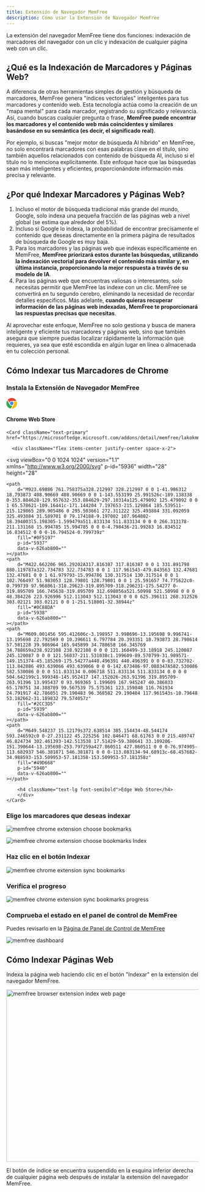 ```yaml
---
title: Extensión de Navegador MemFree
description: Cómo usar la Extensión de Navegador MemFree
---
```


La extensión del navegador MemFree tiene dos funciones: indexación de marcadores del navegador con un clic y indexación de cualquier página web con un clic.

## ¿Qué es la Indexación de Marcadores y Páginas Web?

A diferencia de otras herramientas simples de gestión y búsqueda de marcadores, MemFree genera "índices vectoriales" inteligentes para tus marcadores y contenido web. Esta tecnología actúa como la creación de un "mapa mental" para cada marcador, registrando su significado y relevancia. Así, cuando buscas cualquier pregunta o frase, **MemFree puede encontrar los marcadores y el contenido web más coincidentes y similares basándose en su semántica (es decir, el significado real)**.

Por ejemplo, si buscas "mejor motor de búsqueda AI híbrido" en MemFree, no solo encontrará marcadores con esas palabras clave en el título, sino también aquellos relacionados con contenido de búsqueda AI, incluso si el título no lo menciona explícitamente. Este enfoque hace que las búsquedas sean más inteligentes y eficientes, proporcionándote información más precisa y relevante.

## ¿Por qué Indexar Marcadores y Páginas Web?

1. Incluso el motor de búsqueda tradicional más grande del mundo, Google, solo indexa una pequeña fracción de las páginas web a nivel global (se estima que alrededor del 5%).
2. Incluso si Google lo indexa, la probabilidad de encontrar precisamente el contenido que deseas directamente en la primera página de resultados de búsqueda de Google es muy baja.
3. Para los marcadores y las páginas web que indexas específicamente en MemFree, **MemFree priorizará estos durante las búsquedas, utilizando la indexación vectorial para devolver el contenido más similar y, en última instancia, proporcionando la mejor respuesta a través de su modelo de IA**.
4. Para las páginas web que encuentras valiosas o interesantes, solo necesitas permitir que MemFree las indexe con un clic. MemFree se convertirá en tu segundo cerebro, eliminando la necesidad de recordar detalles específicos. Más adelante, **cuando quieras recuperar información de las páginas web indexadas, MemFree te proporcionará las respuestas precisas que necesitas**.

Al aprovechar este enfoque, MemFree no solo gestiona y busca de manera inteligente y eficiente tus marcadores y páginas web, sino que también asegura que siempre puedas localizar rápidamente la información que requieres, ya sea que esté escondida en algún lugar en línea o almacenada en tu colección personal.

## Cómo Indexar tus Marcadores de Chrome

<Steps>

### Instala la Extensión de Navegador MemFree

<div className="grid grid-cols-2 gap-4">
    <Card className="text-primary" href="https://chromewebstore.google.com/detail/memfree/dndjodcanbhkomcgihbhcejogiimdmpk">
        <div className="flex items-center justify-center space-x-2">
            <svg viewBox="0 0 1024 1024" version="1.1" xmlns="http://www.w3.org/2000/svg" p-id="3937" width="28" height="28">
                <path d="M123.648 178.346667C361.642667-98.602667 802.986667-43.946667 967.936 279.68h-396.501333c-71.424 0-117.546667-1.621333-167.509334 24.661333-58.709333 30.933333-102.997333 88.234667-118.485333 155.52L123.648 178.389333z" fill="#EA4335" p-id="3938" data-v-626ab800=""></path>
                <path d="M341.674667 512c0 93.866667 76.330667 170.24 170.154666 170.24 93.866667 0 170.154667-76.373333 170.154667-170.24s-76.330667-170.24-170.154667-170.24c-93.866667 0-170.154667 76.373333-170.154666 170.24z" fill="#4285F4" p-id="3939" data-v-626ab800=""></path>
                <path d="M577.877333 734.848c-95.530667 28.373333-207.274667-3.114667-268.501333-108.8-46.762667-80.64-170.24-295.765333-226.346667-393.557333-196.565333 301.226667-27.136 711.808 329.685334 781.866666l165.12-279.509333z" fill="#34A853" p-id="3940" data-v-626ab800=""></path>
                <path d="M669.866667 341.76a233.130667 233.130667 0 0 1 43.008 286.634667c-40.576 69.973333-170.154667 288.682667-232.96 394.581333 367.658667 22.656 635.733333-337.664 514.645333-681.258667H669.866667z" fill="#FBBC05" p-id="3941" data-v-626ab800=""></path>
            </svg>
            <h4 className="text-lg font-semibold">Chrome Web Store</h4>
        </div>
    </Card>

    <Card className="text-primary" href="https://microsoftedge.microsoft.com/addons/detail/memfree/lakokmmabgokjgnjfobhommkjpppihco">

      <div className="flex items-center justify-center space-x-2">

<svg
    viewBox="0 0 1024 1024"
    version="1.1"
    xmlns="http://www.w3.org/2000/svg"
    p-id="5936"
    width="28"
    height="28"
>
    <path
        d="M923.69886 761.758375a328.212997 328.212997 0 0 1-41.986312 18.793873 408.90669 408.90669 0 0 1-143.553199 25.991526c-189.138338 0-353.884628-129.957632-353.884629-297.10314a125.479092 125.479092 0 0 1 65.578621-109.16441c-171.144204 7.197653-215.129864 185.539511-215.129865 289.905486 0 295.503661 272.311222 325.493884 331.092059 325.493884 31.589701 0 79.174188-9.197002 107.964802-18.394003l5.198305-1.599479a511.833134 511.833134 0 0 0 266.313178-211.131168 15.994785 15.994785 0 0 0-4.798436-21.99283 16.834512 16.834512 0 0 0-16.794524-0.799739z"
        fill="#0F5197"
        p-id="5937"
        data-v-626ab800=""
    ></path>
    <path
        d="M422.662206 965.29202A317.816387 317.816387 0 0 1 331.891798 880.119787a322.734783 322.734783 0 0 1 117.961543-479.843563 132.47681 132.47681 0 0 1 61.979793-15.994786 130.317514 130.317514 0 0 1 102.766497 51.983053 128.79801 128.79801 0 0 1 25.591657 74.775622c0-0.799739 97.968061-318.29623-319.895709-318.296231-175.54277 0-319.895709 166.745638-319.895709 312.698056a521.50998 521.50998 0 0 0 48.384226 223.926996 512.113043 512.113043 0 0 0 625.396111 268.312526 303.02121 303.02121 0 0 1-251.518001-32.38944z"
        fill="#0C88DA"
        p-id="5938"
        data-v-626ab800=""
    ></path>
    <path
        d="M609.001456 595.412606c-3.198957 3.998696-13.195698 9.996741-13.195698 22.792569 0 10.396611 6.797784 20.393351 18.793873 28.790614 57.581228 39.986964 165.945899 34.788658 166.345769 34.788659a238.922108 238.922108 0 0 0 121.160499-33.18918 245.120087 245.120087 0 0 0 121.56037-211.531038c1.199609-89.570799-31.989571-149.151374-45.185269-175.54277a440.496391 440.496391 0 0 0-83.732702-113.842886 493.639066 493.639066 0 0 0-142.673486-97.088347A582.530086 582.530086 0 0 0 511.833134 0.006718 511.833134 511.833134 0 0 0 0 504.642199c1.999348-145.952417 147.152026-263.91396 319.895709-263.91396 13.995437 0 93.969365 1.199609 167.945247 40.386833 65.178751 34.388789 99.567539 75.575361 123.159848 116.761934 24.791917 42.786051 29.190483 96.368582 29.190484 117.961543s-10.79648 53.182662-31.189832 79.574057z"
        fill="#2CC3D5"
        p-id="5939"
        data-v-626ab800=""
    ></path>
    <path
        d="M649.548237 15.12179s372.638514 385.154434-48.544174 593.246592c0 0-27.231122 45.225256 102.846471 68.61763 0 0 215.489747 46.824734 302.461393-142.513538 17.51429-59.380641 33.109206-151.390644-13.195698-253.797259a427.860511 427.860511 0 0 0-76.974905-113.682937 546.381871 546.381871 0 0 0-113.083134-94.68913c-68.457682-34.988593-153.509953-57.181358-153.509953-57.181358z"
        fill="#49D668"
        p-id="5940"
        data-v-626ab800=""
    ></path>
</svg>

        <h4 className="text-lg font-semibold">Edge Web Store</h4>
        </div>
    </Card>

</div>

### Elige los marcadores que deseas indexar

<img
    className="mt-4 overflow-hidden rounded-lg border"
    src="/images/doc/extension-2.png"
    alt="memfree chrome extension choose bookmarks"
/>

<img
    className="my-4 overflow-hidden rounded-lg border"
    src="/images/doc/extension-3.png"
    alt="memfree chrome extension choose bookmarks Index"
/>

### Haz clic en el botón Indexar

<img
    className="my-4 overflow-hidden rounded-lg border"
    src="/images/doc/extension-bookmarks.webp"
    alt="memfree chrome extension sync bookmarks"
/>

### Verifica el progreso

<img
    className="my-4 overflow-hidden rounded-lg border"
    src="/images/doc/extension-5.png"
    alt="memfree chrome extension sync bookmarks progress"
/>

### Comprueba el estado en el panel de control de MemFree

Puedes revisarlo en la [Página de Panel de Control de MemFree](https://www.memfree.me/dashboard)

<img
    className="my-4 overflow-hidden rounded-lg border"
    src="/images/changelog/dashboard.png"
    alt="memfree dashboard"
/>

</Steps>

## Cómo Indexar Páginas Web

Indexa la página web haciendo clic en el botón "Indexar" en la extensión del navegador MemFree.

<Image
    className="mt-4 overflow-hidden rounded-lg border"
    src="/images/changelog/extension-index.webp"
    width="800"
    height="450"
    alt="memfree browser extension index web page"
/>

El botón de índice se encuentra suspendido en la esquina inferior derecha de cualquier página web después de instalar la extensión del navegador MemFree.
